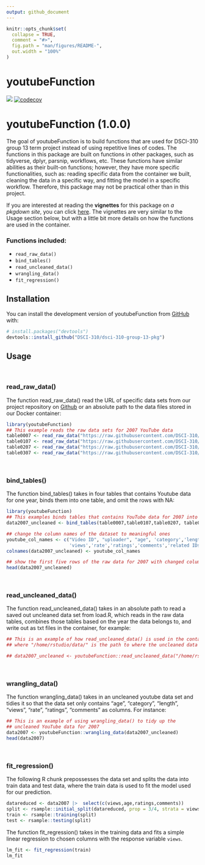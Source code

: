 ```yaml
---
output: github_document
---
```


<!-- README.md is generated from README.Rmd. Please edit that file -->

```r
knitr::opts_chunk$set(
  collapse = TRUE,
  comment = "#>",
  fig.path = "man/figures/README-",
  out.width = "100%"
)
```


# youtubeFunction

<!-- badges: start -->
![](https://github.com/DSCI-310/dsci-310-group-13-pkg/actions/workflows/test-coverage.yaml/badge.svg)
[![codecov](https://codecov.io/gh/DSCI-310/dsci-310-group-13-pkg/branch/main/graph/badge.svg?token=akuR6bS6ic)](https://codecov.io/gh/DSCI-310/dsci-310-group-13-pkg)


<!-- badges: end -->

# youtubeFunction (1.0.0)


The goal of youtubeFunction is to build functions that are used for DSCI-310 group 13 term project instead of using repetitive lines of codes. The functions in this package are built on functions in other packages, such as tidyverse, dplyr, parsnip, workflows, etc. These functions have similar abilities as their built-on functions; however, they have more specific functionalities, such as: reading specific data from the container we built, cleaning the data in a specific way, and fitting the model in a specific workflow. Therefore, this package may not be practical other than in this project.  

If you are interested at reading the **vignettes** for this package on *a pkgdown site*, you can click [here](https://dsci-310.github.io/dsci-310-group-13-pkg/articles/Intro_to_youtubeFunction.html). The vignettes are very similar to the Usage section below, but with a little bit more details on how the functions are used in the container. 


### Functions included:
- `read_raw_data()`
- `bind_tables()`
- `read_uncleaned_data()`
- `wrangling_data()`
- `fit_regression()`


## Installation

You can install the development version of youtubeFunction from [GitHub](https://github.com/) with:

``` r
# install.packages("devtools")
devtools::install_github("DSCI-310/dsci-310-group-13-pkg")
```

## Usage
\

### read_raw_data()

The function read_raw_data() read the URL of specific data sets from our project repository on [Github](https://github.com/DSCI-310/dsci-310-group-13) or an absolute path to the data files stored in our Docker container:
```r
library(youtubeFunction)
## This example reads the raw data sets for 2007 YouTube data
table0007 <- read_raw_data("https://raw.githubusercontent.com/DSCI-310/dsci-310-group-13/main/data/0007.txt")
table0107 <- read_raw_data("https://raw.githubusercontent.com/DSCI-310/dsci-310-group-13/main/data/0107.txt")
table0207 <- read_raw_data("https://raw.githubusercontent.com/DSCI-310/dsci-310-group-13/main/data/0207.txt")
table0307 <- read_raw_data("https://raw.githubusercontent.com/DSCI-310/dsci-310-group-13/main/data/0307.txt")
```

\

### bind_tables()

The function bind_tables() takes in four tables that contains Youtube data for one year, binds them into one table, and omit the rows with NA:

```r
library(youtubeFunction)
## This examples binds tables that contains YouTube data for 2007 into one table 
data2007_uncleaned <- bind_tables(table0007,table0107,table0207, table0307)

## change the column names of the dataset to meaningful ones
youtube_col_names <- c("Video ID", "uploader", "age", 'category','length',
                       'views','rate','ratings','comments','related IDs')
colnames(data2007_uncleaned) <- youtube_col_names

## show the first five rows of the raw data for 2007 with changed column names
head(data2007_uncleaned)
```

\

### read_uncleaned_data()

The function read_uncleaned_data() takes in an absolute path to read a saved out uncleaned data set from load.R, which reads in the raw data tables, combines those tables based on the year the data belongs to, and write out as txt files in the container, for example:

```r
## This is an example of how read_uncleaned_data() is used in the container
## where "/home/rstudio/data/" is the path to where the uncleaned data is saved in the container

## data2007_uncleaned <- youtubeFunction::read_uncleaned_data("/home/rstudio/data/data2007_not_cleaned.txt")
```

\

### wrangling_data()

The function wrangling_data() takes in an uncleaned youtube data set and tidies it so that the data set only contains "age", "category", "length", "views", "rate", "ratings", "comments" as columns. For instance:

```r
## This is an example of using wrangling_data() to tidy up the 
## uncleaned YouTube data for 2007
data2007 <- youtubeFunction::wrangling_data(data2007_uncleaned)
head(data2007)
```

\

### fit_regression()

The following R chunk prepossesses the data set and splits the data into train data and test data, where the train data is used to fit the model used for our prediction.

```r
datareduced <- data2007 |>  select(c(views,age,ratings,comments))
split <- rsample::initial_split(datareduced, prop = 3/4, strata = views)
train <- rsample::training(split)
test <- rsample::testing(split)
```


The function fit_regression() takes in the training data and fits a simple linear regression to chosen columns with the response variable `views`.
```r
lm_fit <- fit_regression(train)
lm_fit 
```

